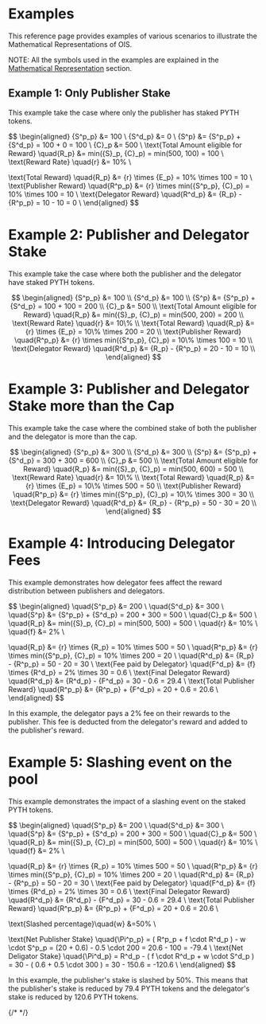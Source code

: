 
# Examples

This reference page provides examples of various scenarios to illustrate the Mathematical Representations of OIS.

NOTE: All the symbols used in the examples are explained in the [Mathematical Representation](/home/pyth-token/oracle-integrity-staking/mathematical-representation) section.

## Example 1: Only Publisher Stake

This example take the case where only the publisher has staked PYTH tokens.

$$
\begin{aligned}
{S^p_p} &= 100 \\
{S^d_p} &= 0 \\
{S^p} &= {S^p_p} + {S^d_p} = 100 + 0 = 100 \\
{C}_p &= 500 \\
\text{Total Amount eligible for Reward} \quad{R_p} &= min({S}_p, {C}_p) = min(500, 100) = 100 \\
\text{Reward Rate} \quad{r} &= 10\% \\

\text{Total Reward} \quad{R_p} &= {r} \times {E_p} = 10\% \times 100 = 10 \\
\text{Publisher Reward} \quad{R^p_p} &= {r} \times min({S^p_p}, {C}_p) = 10\% \times 100 = 10 \\
\text{Delegator Reward} \quad{R^d_p} &= {R_p} - {R^p_p} = 10 - 10 = 0 \\
\end{aligned}
$$


# Example 2: Publisher and Delegator Stake

This example take the case where both the publisher and the delegator have staked PYTH tokens.

$$
\begin{aligned}
{S^p_p} &= 100 \\
{S^d_p} &= 100 \\
{S^p} &= {S^p_p} + {S^d_p} = 100 + 100 = 200 \\
{C}_p &= 500 \\
\text{Total Amount eligible for Reward} \quad{R_p} &= min({S}_p, {C}_p) = min(500, 200) = 200 \\
\text{Reward Rate} \quad{r} &= 10\% \\
\text{Total Reward} \quad{R_p} &= {r} \times {E_p} = 10\% \times 200 = 20 \\
\text{Publisher Reward} \quad{R^p_p} &= {r} \times min({S^p_p}, {C}_p) = 10\% \times 100 = 10 \\
\text{Delegator Reward} \quad{R^d_p} &= {R_p} - {R^p_p} = 20 - 10 = 10 \\
\end{aligned}
$$

# Example 3: Publisher and Delegator Stake more than the Cap

This example take the case where the combined stake of both the publisher and the delegator is more than the cap.

$$
\begin{aligned}
{S^p_p} &= 300 \\
{S^d_p} &= 300 \\
{S^p} &= {S^p_p} + {S^d_p} = 300 + 300 = 600 \\
{C}_p &= 500 \\
\text{Total Amount eligible for Reward} \quad{R_p} &= min({S}_p, {C}_p) = min(500, 600) = 500 \\
\text{Reward Rate} \quad{r} &= 10\% \\
\text{Total Reward} \quad{R_p} &= {r} \times {E_p} = 10\% \times 500 = 50 \\
\text{Publisher Reward} \quad{R^p_p} &= {r} \times min({S^p_p}, {C}_p) = 10\% \times 300 = 30 \\
\text{Delegator Reward} \quad{R^d_p} &= {R_p} - {R^p_p} = 50 - 30 = 20 \\
\end{aligned}
$$


# Example 4: Introducing Delegator Fees

This example demonstrates how delegator fees affect the reward distribution between publishers and delegators.

$$
\begin{aligned}
\quad{S^p_p} &= 200 \\
\quad{S^d_p} &= 300 \\
\quad{S^p} &= {S^p_p} + {S^d_p} = 200 + 300 = 500 \\
\quad{C}_p &= 500 \\
\quad{R_p} &= min({S}_p, {C}_p) = min(500, 500) = 500 \\
\quad{r} &= 10\% \\
\quad{f} &= 2\% \\

\quad{R_p} &= {r} \times {R_p} = 10\% \times 500 = 50 \\
\quad{R^p_p} &= {r} \times min({S^p_p}, {C}_p) = 10\% \times 200 = 20 \\
\quad{R^d_p} &= {R_p} - {R^p_p} = 50 - 20 = 30 \\
\text{Fee paid by Delegator} \quad{F^d_p} &= {f} \times {R^d_p} = 2\% \times 30 = 0.6 \\
\text{Final Delegator Reward} \quad{R^d_p} &= {R^d_p} - {F^d_p} = 30 - 0.6 = 29.4 \\
\text{Total Publisher Reward} \quad{R^p_p} &= {R^p_p} + {F^d_p} = 20 + 0.6 = 20.6 \\
\end{aligned}
$$

In this example, the delegator pays a 2% fee on their rewards to the publisher. This fee is deducted from the delegator's reward and added to the publisher's reward.


# Example 5: Slashing event on the pool

This example demonstrates the impact of a slashing event on the staked PYTH tokens.

$$
\begin{aligned}
\quad{S^p_p} &= 200 \\
\quad{S^d_p} &= 300 \\
\quad{S^p} &= {S^p_p} + {S^d_p} = 200 + 300 = 500 \\
\quad{C}_p &= 500 \\
\quad{R_p} &= min({S}_p, {C}_p) = min(500, 500) = 500 \\
\quad{r} &= 10\% \\
\quad{f} &= 2\% \\

\quad{R_p} &= {r} \times {R_p} = 10\% \times 500 = 50 \\
\quad{R^p_p} &= {r} \times min({S^p_p}, {C}_p) = 10\% \times 200 = 20 \\
\quad{R^d_p} &= {R_p} - {R^p_p} = 50 - 20 = 30 \\
\text{Fee paid by Delegator} \quad{F^d_p} &= {f} \times {R^d_p} = 2\% \times 30 = 0.6 \\
\text{Final Delegator Reward} \quad{R^d_p} &= {R^d_p} - {F^d_p} = 30 - 0.6 = 29.4 \\
\text{Total Publisher Reward} \quad{R^p_p} &= {R^p_p} + {F^d_p} = 20 + 0.6 = 20.6 \\

\text{Slashed percentage}\quad{w} &=50\% \\

\text{Net Publisher Stake} \quad{\Pi^p_p} = ( R^p_p + f \cdot R^d_p ) - w \cdot S^p_p = (20 + 0.6) - 0.5 \cdot 200 = 20.6 - 100 = -79.4 \\
\text{Net Deligator Stake} \quad{\Pi^d_p} = R^d_p - ( f \cdot R^d_p + w \cdot S^d_p ) = 30 - ( 0.6 + 0.5 \cdot 300 ) = 30 - 150.6 = -120.6 \\
\end{aligned}
$$

In this example, the publisher's stake is slashed by 50%. This means that the publisher's stake is reduced by 79.4 PYTH tokens and the delegator's stake is reduced by 120.6 PYTH tokens.



{/* <StakingCapBar fillPercentage={50} secondFillPercentage={20} labelText="100" /> */}


